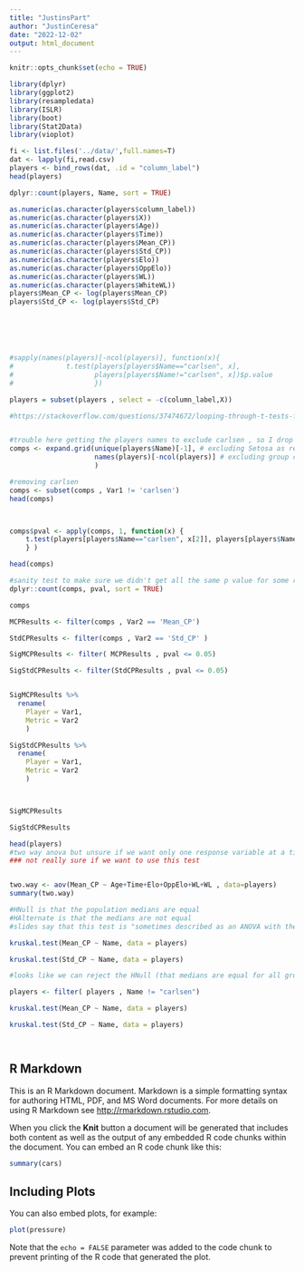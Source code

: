 ---
title: "JustinsPart"
author: "JustinCeresa"
date: "2022-12-02"
output: html_document
---

```{r setup, include=FALSE}
knitr::opts_chunk$set(echo = TRUE)
```


```{r}
library(dplyr)
library(ggplot2)
library(resampledata)
library(ISLR)
library(boot)
library(Stat2Data)
library(vioplot)
```


```{r}
fi <- list.files('../data/',full.names=T)
dat <- lapply(fi,read.csv)
players <- bind_rows(dat, .id = "column_label")
head(players)
```



```{r}
dplyr::count(players, Name, sort = TRUE)

```








```{r}
as.numeric(as.character(players$column_label))
as.numeric(as.character(players$X))
as.numeric(as.character(players$Age))
as.numeric(as.character(players$Time))
as.numeric(as.character(players$Mean_CP))
as.numeric(as.character(players$Std_CP))
as.numeric(as.character(players$Elo))
as.numeric(as.character(players$OppElo))
as.numeric(as.character(players$WL))
as.numeric(as.character(players$WhiteWL))
players$Mean_CP <- log(players$Mean_CP)
players$Std_CP <- log(players$Std_CP)






#sapply(names(players)[-ncol(players)], function(x){
#             t.test(players[players$Name=="carlsen", x], 
#                    players[players$Name!="carlsen", x])$p.value 
#                    })

players = subset(players , select = -c(column_label,X))

#https://stackoverflow.com/questions/37474672/looping-through-t-tests-for-data-frame-subsets-in-r


#trouble here getting the players names to exclude carlsen , so I drop the rows with carlen right after
comps <- expand.grid(unique(players$Name)[-1], # excluding Setosa as reference group
                     names(players)[-ncol(players)] # excluding group column
                     )

#removing carlsen
comps <- subset(comps , Var1 != 'carlsen')
head(comps)



comps$pval <- apply(comps, 1, function(x) {
    t.test(players[players$Name=="carlsen", x[2]], players[players$Name==x[1], x[2]] , alternative='greater')$p.value 
    } )

head(comps)

#sanity test to make sure we didn't get all the same p value for some reason
dplyr::count(comps, pval, sort = TRUE)

comps
```
```{r}
MCPResults <- filter(comps , Var2 == 'Mean_CP')

StdCPResults <- filter(comps , Var2 == 'Std_CP' )

SigMCPResults <- filter( MCPResults , pval <= 0.05)

SigStdCPResults <- filter(StdCPResults , pval <= 0.05)


SigMCPResults %>% 
  rename(
    Player = Var1,
    Metric = Var2
    )

SigStdCPResults %>% 
  rename(
    Player = Var1,
    Metric = Var2
    )



SigMCPResults

SigStdCPResults

```




```{r}
head(players)
#two way anova but unsure if we want only one response variable at a time?
### not really sure if we want to use this test


two.way <- aov(Mean_CP ~ Age+Time+Elo+OppElo+WL+WL , data=players)
summary(two.way)
```




```{r}
#HNull is that the population medians are equal
#HAlternate is that the medians are not equal
#slides say that this test is "sometimes described as an ANOVA with the data replaced by their ranks"

kruskal.test(Mean_CP ~ Name, data = players)

kruskal.test(Std_CP ~ Name, data = players)

#looks like we can reject the HNull (that medians are equal for all groups)
```


```{r}
players <- filter( players , Name != "carlsen")

kruskal.test(Mean_CP ~ Name, data = players)

kruskal.test(Std_CP ~ Name, data = players)




```

















## R Markdown

This is an R Markdown document. Markdown is a simple formatting syntax for authoring HTML, PDF, and MS Word documents. For more details on using R Markdown see <http://rmarkdown.rstudio.com>.

When you click the **Knit** button a document will be generated that includes both content as well as the output of any embedded R code chunks within the document. You can embed an R code chunk like this:

```{r cars}
summary(cars)
```

## Including Plots

You can also embed plots, for example:

```{r pressure, echo=FALSE}
plot(pressure)
```

Note that the `echo = FALSE` parameter was added to the code chunk to prevent printing of the R code that generated the plot.
